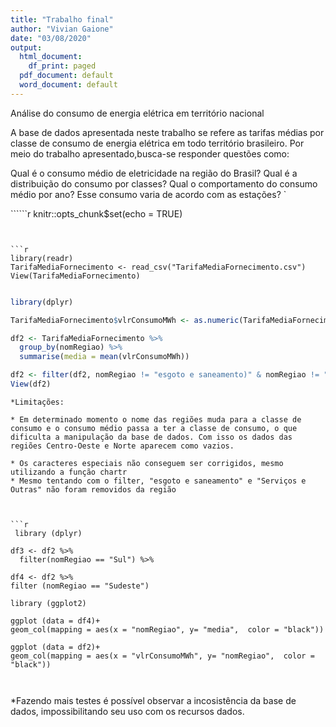 ```yaml
---
title: "Trabalho final"
author: "Vivian Gaione"
date: "03/08/2020"
output:
  html_document:
    df_print: paged
  pdf_document: default
  word_document: default
---
```


Análise do consumo de energia elétrica em território nacional

A base de dados apresentada neste trabalho se refere as tarifas médias por classe de consumo de energia elétrica em todo território brasileiro. Por meio do trabalho apresentado,busca-se responder questões como: 

Qual é o consumo médio de eletricidade na região do Brasil?
Qual é a distribuição do consumo por classes?
Qual o comportamento do consumo médio por ano? Esse consumo varia de acordo com as estações? `




``````r
knitr::opts_chunk$set(echo = TRUE)

```


```r
library(readr)
TarifaMediaFornecimento <- read_csv("TarifaMediaFornecimento.csv")
View(TarifaMediaFornecimento)


```



```r

library(dplyr)

TarifaMediaFornecimento$vlrConsumoMWh <- as.numeric(TarifaMediaFornecimento$vlrConsumoMWh)

df2 <- TarifaMediaFornecimento %>%
  group_by(nomRegiao) %>%
  summarise(media = mean(vlrConsumoMWh)) 

df2 <- filter(df2, nomRegiao != "esgoto e saneamento)" & nomRegiao != "Serviços e Outras")
View(df2)
```
```
*Limitações: 

* Em determinado momento o nome das regiões muda para a classe de consumo e o consumo médio passa a ter a classe de consumo, o que dificulta a manipulação da base de dados. Com isso os dados das regiões Centro-Oeste e Norte aparecem como vazios.

* Os caracteres especiais não conseguem ser corrigidos, mesmo utilizando a função chartr
* Mesmo tentando com o filter, "esgoto e saneamento" e "Serviços e Outras" não foram removidos da região



```r
  
 library (dplyr) 

df3 <- df2 %>%
  filter(nomRegiao == "Sul") %>%

df4 <- df2 %>%
filter (nomRegiao == "Sudeste")
  
library (ggplot2)

ggplot (data = df4)+
geom_col(mapping = aes(x = "nomRegiao", y= "media",  color = "black"))

ggplot (data = df2)+
geom_col(mapping = aes(x = "vlrConsumoMWh", y= "nomRegiao",  color = "black"))
   
  
```


*Fazendo mais testes é possível observar a incosistência da base de dados, impossibilitando seu uso com os recursos dados. 
